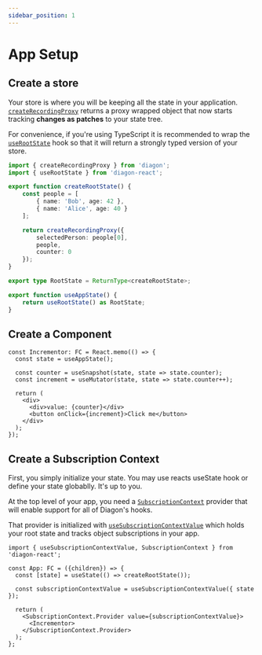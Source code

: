 ```yaml
---
sidebar_position: 1
---
```


# App Setup

## Create a store

Your store is where you will be keeping all the state in your application.  [`createRecordingProxy`](/core/create-recording-proxy.mdx) returns a proxy wrapped object that now starts tracking **changes as patches** to your state tree.  

For convenience, if you're using TypeScript it is recommended to wrap the [`useRootState`](use-root-state.mdx) hook so that it will return a strongly typed version of your store.

```typescript
import { createRecordingProxy } from 'diagon';
import { useRootState } from 'diagon-react';

export function createRootState() {
    const people = [
        { name: 'Bob', age: 42 },
        { name: 'Alice', age: 40 }
    ];

    return createRecordingProxy({
        selectedPerson: people[0],
        people,
        counter: 0
    });
}

export type RootState = ReturnType<createRootState>;

export function useAppState() {
    return useRootState() as RootState;
}

```

## Create a Component 
```tsx
const Incrementor: FC = React.memo(() => {
  const state = useAppState();
  
  const counter = useSnapshot(state, state => state.counter);
  const increment = useMutator(state, state => state.counter++);

  return (
    <div>
      <div>value: {counter}</div>
      <button onClick={increment}>Click me</button>
    </div>
  );
});
```

## Create a Subscription Context

First, you simply initialize your state.  You may use reacts useState hook or define your state globablly.  It's up to you. 

At the top level of your app, you need a [`SubscriptionContext`](/react/subscription-context.mdx) provider that will enable support for all of Diagon's hooks.

That provider is initialized with [`useSubscriptionContextValue`](/react/use-subscription-context-value.mdx) which holds your root state and tracks object subscriptions in your app. 

```tsx
import { useSubscriptionContextValue, SubscriptionContext } from 'diagon-react';

const App: FC = ({children}) => {  
  const [state] = useState(() => createRootState());

  const subscriptionContextValue = useSubscriptionContextValue({ state });

  return (
    <SubscriptionContext.Provider value={subscriptionContextValue}>
      <Incrementor> 
    </SubscriptionContext.Provider>
  );
};
```
